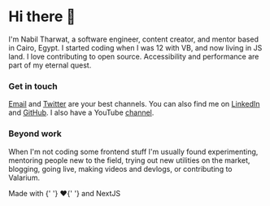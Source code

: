 
<script src='https://identity.netlify.com/v1/netlify-identity-widget.js'></script>
<SEO />

# Hi there 👋

I'm Nabil Tharwat, a software engineer, content creator, and mentor based in Cairo, Egypt. I started coding when I was 12 with VB, and now living in JS land. I love contributing to open source. Accessibility and performance are part of my eternal quest.

### Get in touch

[Email] and [Twitter] are your best channels. You can also find me on [LinkedIn] and [GitHub]. I also have a YouTube [channel].

### Beyond work

When I'm not coding some frontend stuff I'm usually found experimenting, mentoring people new to the field, trying out new utilities on the market, blogging, going live, making videos and devlogs, or contributing to Valarium.

<Newsletter />
<p className='text-center mt-12'>
	Made with
	<span aria-label='Heart emoji' role='img'>
		{' '}
		❤️{' '}
	</span>
	and NextJS
</p>

[email]: mailto:nabil.tharwat@outlook.com
[twitter]: https://twitter.com/Nabil_Tharwat16
[linkedin]: https://www.linkedin.com/in/i-am-nabil
[github]: https://github.com/KL13NT
[channel]: https://www.youtube.com/channel/ucdgkzbiqkepzsqff7hbrspg
